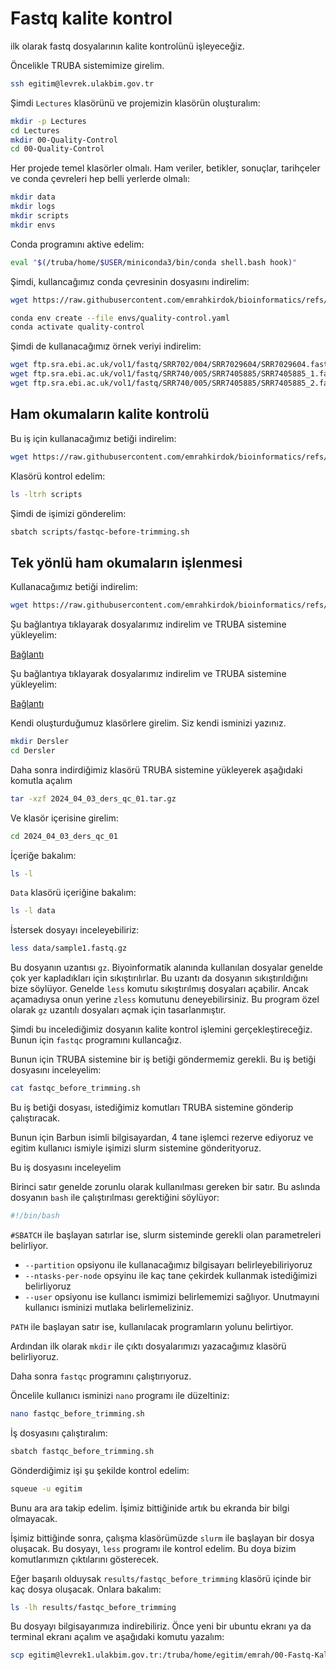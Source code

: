 # Fastq kalite kontrol

ilk olarak fastq dosyalarının kalite kontrolünü işleyeceğiz.

Öncelikle TRUBA sistemimize girelim.

```bash
ssh egitim@levrek.ulakbim.gov.tr
```

Şimdi `Lectures` klasörünü ve projemizin klasörün oluşturalım:

```bash
mkdir -p Lectures
cd Lectures
mkdir 00-Quality-Control
cd 00-Quality-Control
```

Her projede temel klasörler olmalı. Ham veriler, betikler, sonuçlar, tarihçeler ve conda çevreleri hep belli yerlerde olmalı:

```bash
mkdir data
mkdir logs
mkdir scripts
mkdir envs
```

Conda programını aktive edelim:

```bash
eval "$(/truba/home/$USER/miniconda3/bin/conda shell.bash hook)"
```

Şimdi, kullancağımız conda çevresinin dosyasını indirelim:

```bash
wget https://raw.githubusercontent.com/emrahkirdok/bioinformatics/refs/heads/main/09-scripts/01-environments/quality-control.yaml

conda env create --file envs/quality-control.yaml
conda activate quality-control
```

Şimdi de kullanacağımız örnek veriyi indirelim:

```bash
wget ftp.sra.ebi.ac.uk/vol1/fastq/SRR702/004/SRR7029604/SRR7029604.fastq.gz -P data/
wget ftp.sra.ebi.ac.uk/vol1/fastq/SRR740/005/SRR7405885/SRR7405885_1.fastq.gz -P data/
wget ftp.sra.ebi.ac.uk/vol1/fastq/SRR740/005/SRR7405885/SRR7405885_2.fastq.gz -P data/
```

## Ham okumaların kalite kontrolü

Bu iş için kullanacağımız betiği indirelim:

```bash
wget https://raw.githubusercontent.com/emrahkirdok/bioinformatics/refs/heads/main/09-scripts/02-sbatch-scripts/fastqc-before-trimming.sh -P scripts
```

Klasörü kontrol edelim:

```bash
ls -ltrh scripts
```

Şimdi de işimizi gönderelim:

```bash
sbatch scripts/fastqc-before-trimming.sh
```

## Tek yönlü ham okumaların işlenmesi

Kullanacağımız betiği indirelim:

```bash
wget https://raw.githubusercontent.com/emrahkirdok/bioinformatics/refs/heads/main/09-scripts/02-sbatch-scripts/cutadapt-adapter-trimming-se.sh -P scripts/
```


Şu bağlantıya tıklayarak dosyalarımız indirelim ve TRUBA sistemine yükleyelim:

[Bağlantı](https://drive.google.com/file/d/1v3GF_Z9bLWfVim_IqQv_WPxngoSLQ2W6/view)

Şu bağlantıya tıklayarak dosyalarımız indirelim ve TRUBA sistemine yükleyelim:

[Bağlantı](https://drive.google.com/file/d/1v3GF_Z9bLWfVim_IqQv_WPxngoSLQ2W6/view)

Kendi oluşturduğumuz klasörlere girelim. Siz kendi isminizi yazınız.

```bash
mkdir Dersler
cd Dersler
```

Daha sonra indirdiğimiz klasörü TRUBA sistemine yükleyerek aşağıdaki komutla açalım

```bash
tar -xzf 2024_04_03_ders_qc_01.tar.gz
```

Ve klasör içerisine girelim:

```bash
cd 2024_04_03_ders_qc_01
```

İçeriğe bakalım:

```bash
ls -l
```

`Data` klasörü içeriğine bakalım:

```bash
ls -l data
``` 

İstersek dosyayı inceleyebiliriz:

```bash
less data/sample1.fastq.gz
```

Bu dosyanın uzantısı `gz`. Biyoinformatik alanında kullanılan dosyalar genelde çok yer kapladıkları için sıkıştırılırlar. Bu uzantı da dosyanın sıkıştırıldığını bize söylüyor. Genelde `less` komutu sıkıştırılmış dosyaları açabilir. Ancak açamadıysa onun yerine `zless` komutunu deneyebilirsiniz. Bu program özel olarak `gz` uzantılı dosyaları açmak için tasarlanmıştır.

Şimdi bu incelediğimiz dosyanın kalite kontrol işlemini gerçekleştireceğiz. Bunun için `fastqc` programını kullancağız.

Bunun için TRUBA sistemine bir iş betiği göndermemiz gerekli. Bu iş betiği dosyasını inceleyelim:

```bash
cat fastqc_before_trimming.sh
```

Bu iş betiği dosyası, istediğimiz komutları TRUBA sistemine gönderip çalıştıracak.

Bunun için Barbun isimli bilgisayardan, 4 tane işlemci rezerve ediyoruz ve egitim kullanıcı ismiyle işimizi slurm sistemine gönderityoruz.

Bu iş dosyasını inceleyelim

Birinci satır genelde zorunlu olarak kullanılması gereken bir satır. Bu aslında dosyanın `bash` ile çalıştırılması gerektiğini söylüyor:

```bash
#!/bin/bash
```

`#SBATCH` ile başlayan satırlar ise, slurm sisteminde gerekli olan parametreleri belirliyor.

+ `--partition` opsiyonu ile kullanacağımız bilgisayarı belirleyebiliriyoruz
+ `--ntasks-per-node` opsyinu ile kaç tane çekirdek kullanmak istediğimizi belirliyoruz
+ `--user` opsiyonu ise kullancı ismimizi belirlememizi sağlıyor. Unutmayıni kullanıcı isminizi mutlaka belirlemeliziniz.

`PATH` ile başlayan satır ise, kullanılacak programların yolunu belirtiyor.

Ardından ilk olarak `mkdir` ile çıktı dosyalarımızı yazacağımız klasörü belirliyoruz.

Daha sonra `fastqc` programını çalıştırıyoruz.

Öncelile kullanıcı isminizi `nano` programı ile düzeltiniz:

```bash
nano fastqc_before_trimming.sh
```

İş dosyasını çalıştıralım:

```bash
sbatch fastqc_before_trimming.sh
```

Gönderdiğimiz işi şu şekilde kontrol edelim:

```bash
squeue -u egitim
```

Bunu ara ara takip edelim. İşimiz bittiğinide artık bu ekranda bir bilgi olmayacak.

İşimiz bittiğinde sonra, çalışma klasörümüzde `slurm` ile başlayan bir dosya oluşacak. Bu dosyayı, `less` programı ile kontrol edelim. Bu doya bizim komutlarımızn çıktılarını gösterecek.

Eğer başarılı olduysak `results/fastqc_before_trimming` klasörü içinde bir kaç dosya oluşacak. Onlara bakalım:

```bash
ls -lh results/fastqc_before_trimming
```

Bu dosyayı bilgisayarımıza indirebiliriz. Önce yeni bir ubuntu ekranı ya da terminal ekranı açalım ve aşağıdaki komutu yazalım:

```bash
scp egitim@levrek1.ulakbim.gov.tr:/truba/home/egitim/emrah/00-Fastq-Kalite-Kontrol/results/fastqc-before-trimming/*html .
```

